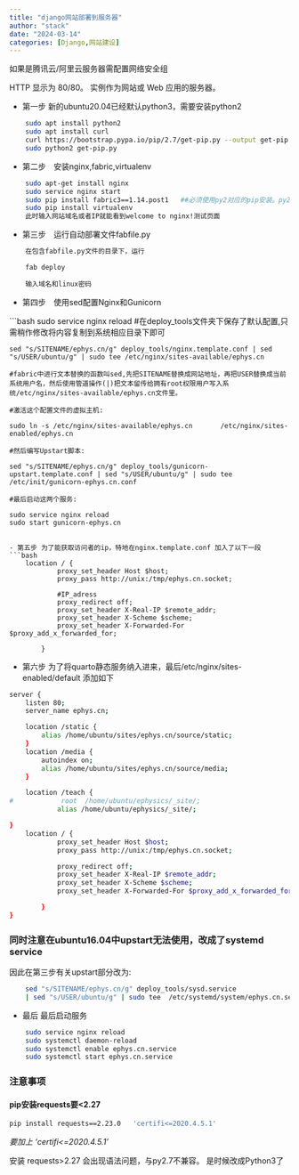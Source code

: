 ```yaml
---
title: "django网站部署到服务器"
author: "stack"
date: "2024-03-14"
categories: [Django,网站建设]
---
```


如果是腾讯云/阿里云服务器需配置网络安全组

HTTP    显示为 80/80。  实例作为网站或 Web 应用的服务器。

- 第一步 新的ubuntu20.04已经默认python3，需要安装python2

```bash
    sudo apt install python2
    sudo apt install curl
    curl https://bootstrap.pypa.io/pip/2.7/get-pip.py --output get-pip.py
    sudo python2 get-pip.py
```

- 第二步　安装nginx,fabric,virtualenv

```bash
    sudo apt-get install nginx
    sudo service nginx start
    sudo pip install fabric3==1.14.post1   ##必须使用py2对应的pip安装。py2只能用低版本Fabric
    sudo pip install virtualenv
    此时输入网站域名或者IP就能看到welcome to nginx!测试页面
```
- 第三步　运行自动部署文件fabfile.py

```bash
    在包含fabfile.py文件的目录下，运行

    fab deploy
    
    输入域名和linux密码
```
- 第四步　使用sed配置Nginx和Gunicorn

```bash    sudo service nginx reload
    #在deploy_tools文件夹下保存了默认配置,只需稍作修改将内容复制到系统相应目录下即可

    sed "s/SITENAME/ephys.cn/g" deploy_tools/nginx.template.conf | sed "s/USER/ubuntu/g" | sudo tee /etc/nginx/sites-available/ephys.cn
    
    #fabric中进行文本替换的函数叫sed,先把SITENAME替换成网站地址，再把USER替换成当前系统用户名，然后使用管道操作(|)把文本留传给拥有root权限用户写入系统/etc/nginx/sites-available/ephys.cn文件里。
    
    #激活这个配置文件的虚拟主机:
    
    sudo ln -s /etc/nginx/sites-available/ephys.cn       /etc/nginx/sites-enabled/ephys.cn
    
    #然后编写Upstart脚本:
    
    sed "s/SITENAME/ephys.cn/g" deploy_tools/gunicorn-upstart.template.conf | sed "s/USER/ubuntu/g" | sudo tee /etc/init/gunicorn-ephys.cn.conf
    
    #最后启动这两个服务:
    
    sudo service nginx reload
    sudo start gunicorn-ephys.cn
```

- 第五步 为了能获取访问者的ip，特地在nginx.template.conf 加入了以下一段
```bash
    location / {
            proxy_set_header Host $host;
            proxy_pass http://unix:/tmp/ephys.cn.socket;
            
            #IP_adress
            proxy_redirect off;
            proxy_set_header X-Real-IP $remote_addr;
            proxy_set_header X-Scheme $scheme;
            proxy_set_header X-Forwarded-For $proxy_add_x_forwarded_for;

        }
 ```
- 第六步 为了将quarto静态服务纳入进来，最后/etc/nginx/sites-enabled/default 添加如下
```bash
server {
    listen 80;
    server_name ephys.cn;

    location /static {
        alias /home/ubuntu/sites/ephys.cn/source/static;
    }
    location /media {
        autoindex on;
        alias /home/ubuntu/sites/ephys.cn/source/media;
    }

    location /teach {
#            root  /home/ubuntu/ephysics/_site/;
            alias /home/ubuntu/ephysics/_site/;

}
    location / {
            proxy_set_header Host $host;
            proxy_pass http://unix:/tmp/ephys.cn.socket;

            proxy_redirect off;
            proxy_set_header X-Real-IP $remote_addr;
            proxy_set_header X-Scheme $scheme;
            proxy_set_header X-Forwarded-For $proxy_add_x_forwarded_for;

        }
}
```
### 同时注意在ubuntu16.04中upstart无法使用，改成了systemd service

因此在第三步有关upstart部分改为:
```bash
    sed "s/SITENAME/ephys.cn/g" deploy_tools/sysd.service 
    | sed "s/USER/ubuntu/g" | sudo tee  /etc/systemd/system/ephys.cn.service
```

- 最后 最后启动服务
```bash
    sudo service nginx reload
    sudo systemctl daemon-reload
    sudo systemctl enable ephys.cn.service
    sudo systemctl start ephys.cn.service
``` 
### 注意事项
#### pip安装requests要<2.27  
```bash
pip install requests==2.23.0   'certifi<=2020.4.5.1'
```
*要加上 'certifi<=2020.4.5.1' *  

安装 requests>2.27 会出现语法问题，与py2.7不兼容。 是时候改成Python3了